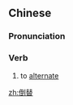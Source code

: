 ==Chinese==
{{zh-forms}}

===Pronunciation===
{{zh-pron
|m=dǎotì
|c=dou2 tai3
|cat=v
}}

===Verb===
{{zh-verb}}

# to [[alternate]]
#: {{zh-x|我們 兩個人 倒替 著[着]{zhe} 照顧 孩子{zi} 吧。|Let's take turns looking after the child.}}

[[zh:倒替]]